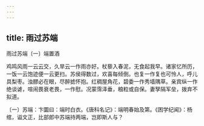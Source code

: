 ```yaml
---
---
---
```

title: 雨过苏端
---



雨过苏端〔一〕端置酒


鸡鸣风雨一云云交，久旱云一作雨亦好。杖藜入春泥，无食起我早。诸家忆所历，一饭一云饱迹便一云更扫。苏侯得数过，欢喜每倾倒。也复一作复也可怜人，呼儿具梨枣。浊醪必在眼，尽醉摅怀抱。红稠屋角花，碧委一作秀墙隅草。亲宾纵一作绝谈谑，喧闹畏衰老畏，一作慰。况蒙霈泽垂，粮粒或自保。妻孥隔军垒，拨弃不拟道。

〔一〕苏端：卞圜曰：端时白衣。《唐科名记》：端明春始及第。《困学纪闻》：杨绾，谥文正，比部郎中苏端持两端，岂即斯人与？